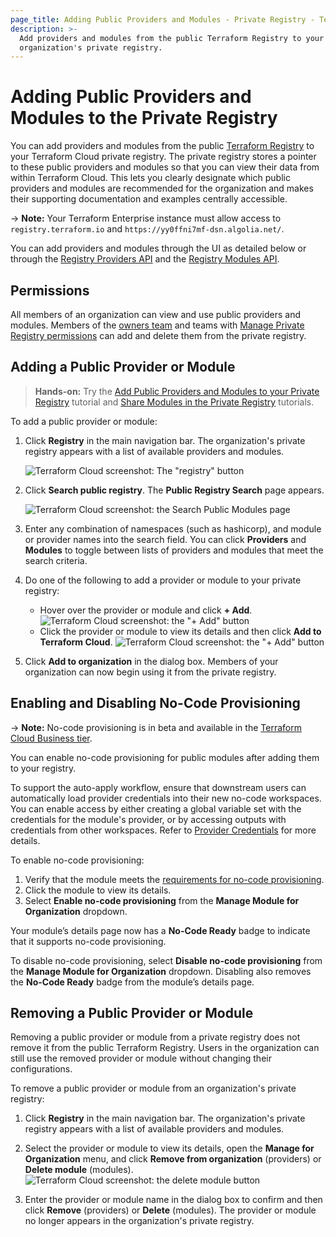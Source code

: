 ```yaml
---
page_title: Adding Public Providers and Modules - Private Registry - Terraform Cloud
description: >-
  Add providers and modules from the public Terraform Registry to your
  organization's private registry.
---
```


[vcs]: /cloud-docs/vcs

# Adding Public Providers and Modules to the Private Registry

You can add providers and modules from the public [Terraform Registry](/registry) to your Terraform Cloud private registry. The private registry stores a pointer to these public providers and modules so that you can view their data from within Terraform Cloud. This lets you clearly designate which public providers and modules are recommended for the organization and makes their supporting documentation and examples centrally accessible.

-> **Note:** Your Terraform Enterprise instance must allow access to `registry.terraform.io` and `https://yy0ffni7mf-dsn.algolia.net/`.

[permissions-citation]: #intentionally-unused---keep-for-maintainers

You can add providers and modules through the UI as detailed below or through the [Registry Providers API](/cloud-docs/api-docs/private-registry/providers) and the [Registry Modules API](/cloud-docs/api-docs/private-registry/modules#create-a-module-with-no-vcs-connection-).

## Permissions

All members of an organization can view and use public providers and modules. Members of the [owners team](/cloud-docs/users-teams-organizations/permissions#organization-owners) and teams with [Manage Private Registry permissions](/cloud-docs/users-teams-organizations/permissions#manage-private-registry) can add and delete them from the private registry.

## Adding a Public Provider or Module

> **Hands-on:** Try the [Add Public Providers and Modules to your Private Registry](https://learn.hashicorp.com/tutorials/terraform/private-registry-add) tutorial and [Share Modules in the Private Registry](/terraform/tutorials/modules/module-private-registry-share) tutorials.

To add a public provider or module:

1. Click **Registry** in the main navigation bar. The organization's private registry appears with a list of available providers and modules.

   ![Terraform Cloud screenshot: The "registry" button](/img/docs/registry-button.png)

1. Click **Search public registry**. The **Public Registry Search** page appears.

   ![Terraform Cloud screenshot: the Search Public Modules page](/img/docs/add-search-public-modules-providers.png)

1. Enter any combination of namespaces (such as hashicorp), and module or provider names into the search field. You can click **Providers** and **Modules** to toggle between lists of providers and modules that meet the search criteria.

1. Do one of the following to add a provider or module to your private registry:
   - Hover over the provider or module and click **+ Add**.
     ![Terraform Cloud screenshot: the "+ Add" button](/img/docs/add-add-button.png)
   - Click the provider or module to view its details and then click **Add to Terraform Cloud**.
     ![Terraform Cloud screenshot: the "+ Add" button](/img/docs/add-add-to-terraform-cloud-button.png)

1. Click **Add to organization** in the dialog box. Members of your organization can now  begin using it from the private registry.

## Enabling and Disabling No-Code Provisioning

-> **Note:** No-code provisioning is in beta and available in the [Terraform Cloud Business tier](https://www.hashicorp.com/products/terraform/pricing).

You can enable no-code provisioning for public modules after adding them to your registry.

To support the auto-apply workflow, ensure that downstream users can automatically load provider credentials into their new no-code workspaces. You can enable access by either creating a global variable set with the credentials for the module's provider, or by accessing outputs with credentials from other workspaces. Refer to [Provider Credentials](/cloud-docs/no-code-provisioning/module-design#provider-credentials) for more details.

To enable no-code provisioning:
1. Verify that the module meets the [requirements for no-code provisioning](/cloud-docs/no-code-provisioning/module-design#requirements).
1. Click the module to view its details.
1. Select **Enable no-code provisioning** from the **Manage Module for Organization** dropdown.

Your module’s details page now has a **No-Code Ready** badge to indicate that it supports no-code provisioning.

To disable no-code provisioning, select **Disable no-code provisioning** from the **Manage Module for Organization** dropdown. Disabling also removes the **No-Code Ready** badge from the module’s details page.

## Removing a Public Provider or Module

Removing a public provider or module from a private registry does not remove it from the public Terraform Registry. Users in the organization can still use the removed provider or module without changing their configurations.

To remove a public provider or module from an organization's private registry:

1. Click **Registry** in the main navigation bar. The organization's private registry appears with a list of available providers and modules.

1. Select the provider or module to view its details, open the **Manage for Organization** menu, and click **Remove from organization** (providers) or **Delete module** (modules).
   ![Terraform Cloud screenshot: the delete module button](/img/docs/add-delete-module-button.png)

1. Enter the provider or module name in the dialog box to confirm and then click **Remove** (providers) or **Delete** (modules). The provider or module no longer appears in the organization's private registry.
